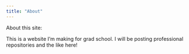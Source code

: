 ```yaml
---
title: "About"
---
```


About this site:

This is a website I'm making for grad school. I will be posting professional repositories and the like here!
